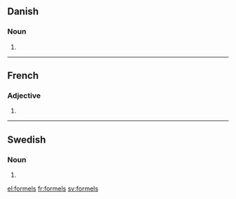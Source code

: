 ==Danish==

===Noun===
{{head|da|noun form|g=c}}

# {{form of|genitive singular indefinite|formel|lang=da}}

----

==French==

===Adjective===
{{fr-adj-form|m|p}}

# {{form of|Masculine plural form|formel|lang=fr}}

----

==Swedish==

===Noun===
{{head|sv|noun form}}

# {{sv-noun-form-indef-gen|formel}}

[[el:formels]]
[[fr:formels]]
[[sv:formels]]